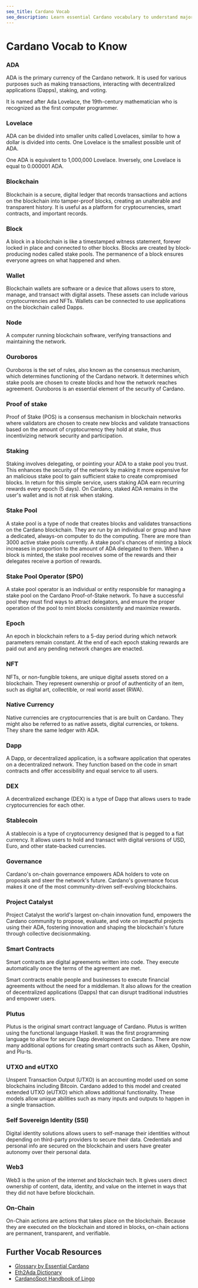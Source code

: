 ```yaml
---
seo_title: Cardano Vocab
seo_description: Learn essential Cardano vocabulary to understand major concepts of the Cardano blockchain and ecosystem.
---
```


# Cardano Vocab to Know

### ADA

ADA is the primary currency of the Cardano network. It is used for various purposes such as making transactions, interacting with decentralized applications (Dapps), staking, and voting.

It is named after Ada Lovelace, the 19th-century mathematician who is recognized as the first computer programmer.

### Lovelace

ADA can be divided into smaller units called Lovelaces, similar to how a dollar is divided into cents. One Lovelace is the smallest possible unit of ADA.

One ADA is equivalent to 1,000,000 Lovelace. Inversely, one Lovelace is equal to 0.000001 ADA.

### Blockchain

Blockchain is a secure, digital ledger that records transactions and actions on the blockchain into tamper-proof blocks, creating an unalterable and transparent history. It is useful as a platform for cryptocurrencies, smart contracts, and important records.

### Block

A block in a blockchain is like a timestamped witness statement, forever locked in place and connected to other blocks. Blocks are created by block-producing nodes called stake pools. The permanence of a block ensures everyone agrees on what happened and when.

### Wallet

Blockchain wallets are software or a device that allows users to store, manage, and transact with digital assets. These assets can include various cryptocurrencies and NFTs. Wallets can be connected to use applications on the blockchain called Dapps.

### Node

A computer running blockchain software, verifying transactions and maintaining the network.

### Ouroboros

Ouroboros is the set of rules, also known as the consensus mechanism, which determines functioning of the Cardano network. It determines which stake pools are chosen to create blocks and how the network reaches agreement. Ouroboros is an essential element of the security of Cardano.

### Proof of stake

Proof of Stake (POS) is a consensus mechanism in blockchain networks where validators are chosen to create new blocks and validate transactions based on the amount of cryptocurrency they hold at stake, thus incentivizing network security and participation.

### Staking

Staking involves delegating, or pointing your ADA to a stake pool you trust. This enhances the security of the network by making it more expensive for an malicious stake pool to gain sufficient stake to create compromised blocks. In return for this simple service, users staking ADA earn recurring rewards every epoch (5 days). On Cardano, staked ADA remains in the user's wallet and is not at risk when staking.

### Stake Pool

A stake pool is a type of node that creates blocks and validates transactions on the Cardano blockchain. They are run by an individual or group and have a dedicated, always-on computer to do the computing. There are more than 3000 active stake pools currently. A stake pool's chances of minting a block increases in proportion to the amount of ADA delegated to them. When a block is minted, the stake pool receives some of the rewards and their delegates receive a portion of rewards.

### Stake Pool Operator (SPO)

A stake pool operator is an individual or entity responsible for managing a stake pool on the Cardano Proof-of-Stake network. To have a successful pool they must find ways to attract delegators, and ensure the proper operation of the pool to mint blocks consistently and maximize rewards.

### Epoch

An epoch in blockchain refers to a 5-day period during which network parameters remain constant. At the end of each epoch staking rewards are paid out and any pending network changes are enacted.

### NFT

NFTs, or non-fungible tokens, are unique digital assets stored on a blockchain. They represent ownership or proof of authenticity of an item, such as digital art, collectible, or real world asset (RWA).

### Native Currency

Native currencies are cryptocurrencies that is are built on Cardano. They might also be referred to as native assets, digital currencies, or tokens. They share the same ledger with ADA.

### Dapp

A Dapp, or decentralized application, is a software application that operates on a decentralized network. They function based on the code in smart contracts and offer accessibility and equal service to all users.

### DEX

A decentralized exchange (DEX) is a type of Dapp that allows users to trade cryptocurrencies for each other.

### Stablecoin

A stablecoin is a type of cryptocurrency designed that is pegged to a fiat currency. It allows users to hold and transact with digital versions of USD, Euro, and other state-backed currencies.

### Governance

Cardano's on-chain governance empowers ADA holders to vote on proposals and steer the network's future. Cardano's governance focus makes it one of the most community-driven self-evolving blockchains.

### Project Catalyst

Project Catalyst the world's largest on-chain innovation fund, empowers the Cardano community to propose, evaluate, and vote on impactful projects using their ADA, fostering innovation and shaping the blockchain's future through collective decisionmaking.

### Smart Contracts

Smart contracts are digital agreements written into code. They execute automatically once the terms of the agreement are met.

Smart contracts enable people and businesses to execute financial agreements without the need for a middleman. It also allows for the creation of decentralized applications (Dapps) that can disrupt traditional industries and empower users.

### Plutus

Plutus is the original smart contract language of Cardano. Plutus is written using the functional language Haskell. It was the first programming language to allow for secure Dapp development on Cardano. There are now many additional options for creating smart contracts such as Aiken, Opshin, and Plu-ts.

### UTXO and eUTXO

Unspent Transaction Output (UTXO) is an accounting model used on some blockchains including Bitcoin. Cardano added to this model and created extended UTXO (eUTXO) which allows additional functionality. These models allow unique abilities such as many inputs and outputs to happen in a single transaction.

### Self Sovereign Identity (SSI)

Digital identity solutions allows users to self-manage their identities without depending on third-party providers to secure their data. Credentials and personal info are secured on the blockchain and users have greater autonomy over their personal data.

### Web3

Web3 is the union of the internet and blockchain tech. It gives users direct ownership of content, data, identity, and value on the internet in ways that they did not have before blockchain.

### On-Chain

On-Chain actions are actions that takes place on the blockchain. Because they are executed on the blockchain and stored in blocks, on-chain actions are permanent, transparent, and verifiable.

## Further Vocab Resources

- [Glossary by Essential Cardano](https://www.essentialcardano.io/glossary)  
- [Eth2Ada Dictionary](https://eth2ada.com/dictionary)  
- [CardanoSpot Handbook of Lingo](https://cardanospot.io/news/a-handbook-of-crypto-lingo)
